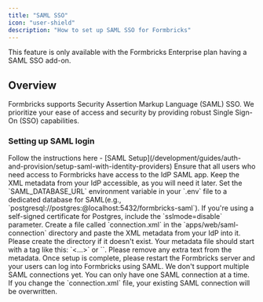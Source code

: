 ```yaml
---
title: "SAML SSO"
icon: "user-shield"
description: "How to set up SAML SSO for Formbricks"
---
```


<Note>This feature is only available with the Formbricks Enterprise plan having a SAML SSO add-on.</Note>

## Overview

Formbricks supports Security Assertion Markup Language (SAML) SSO. We prioritize your ease of access and security by providing robust Single Sign-On (SSO) capabilities.

### Setting up SAML login

<Steps>
  <Step title="Create a SAML application with your Identity Provider (IdP)">
    Follow the instructions here - [SAML
    Setup](/development/guides/auth-and-provision/setup-saml-with-identity-providers)
  </Step>
  <Step title="Configure access to the IdP SAML app">
    Ensure that all users who need access to Formbricks have access to the IdP SAML app.
  </Step>
  <Step title="Retrieve XML metadata from your IdP">
    Keep the XML metadata from your IdP accessible, as you will need it later.
  </Step>
  <Step title="Set the SAML_DATABASE_URL environment variable">
    Set the `SAML_DATABASE_URL` environment variable in your `.env` file to a dedicated database for
    SAML(e.g., `postgresql://postgres:@localhost:5432/formbricks-saml`). If you're using a self-signed
    certificate for Postgres, include the `sslmode=disable` parameter.
  </Step>
  <Step title="Set the metadata">
    Create a file called `connection.xml` in the `apps/web/saml-connection` directory and paste the XML
    metadata from your IdP into it. Please create the directory if it doesn't exist. Your metadata file should start with a tag like this: `<?xml version="1.0" encoding="UTF-8"?><...>` or `<md:EntityDescriptor entityID="...">`. Please remove any extra text from the metadata.
  </Step>
  <Step title="Your users can now log into Formbricks using SAML">
    Once setup is complete, please restart the Formbricks server and your users can log into Formbricks using SAML.
  </Step>
</Steps>

<Note>
  We don't support multiple SAML connections yet. You can only have one SAML connection at a time. If you
  change the `connection.xml` file, your existing SAML connection will be overwritten.
</Note>
